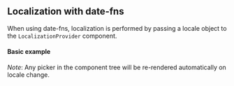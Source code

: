 
<PageMeta title="Date-fns localization - @akumzy/material-ui-pickers" />

## Localization with date-fns

When using date-fns, localization is performed by passing a locale object to the `LocalizationProvider` component.

<Ad />

#### Basic example

_Note_: Any picker in the component tree will be re-rendered automatically on locale change.

<Example source={DateFnsExample} />
